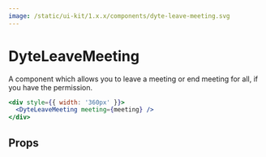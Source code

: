 ```yaml
---
image: /static/ui-kit/1.x.x/components/dyte-leave-meeting.svg
---
```


# DyteLeaveMeeting

A component which allows you to leave a meeting or
end meeting for all, if you have the permission.

```jsx live
<div style={{ width: '360px' }}>
  <DyteLeaveMeeting meeting={meeting} />
</div>
```

## Props

<PropsTable of="dyte-leave-meeting" />

